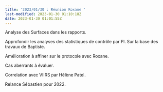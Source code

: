 ```yaml
---
title: '2023/01/30 : Réunion Roxane '
last-modified: 2023-01-30 01:10:18Z
date: 2023-01-30 01:01:55Z
---
```


Analyse des Surfaces dans les rapports.

Approfondir les analyses des statistiques de contrôle par PI. Sur la base des travaux de Baptiste.

Amélioration à affiner sur le protocole avec Roxane.

Cas aberrants à évaluer.

Correlation avec VIIRS par Hélène Patel.

Relance Sébastien pour 2022.


